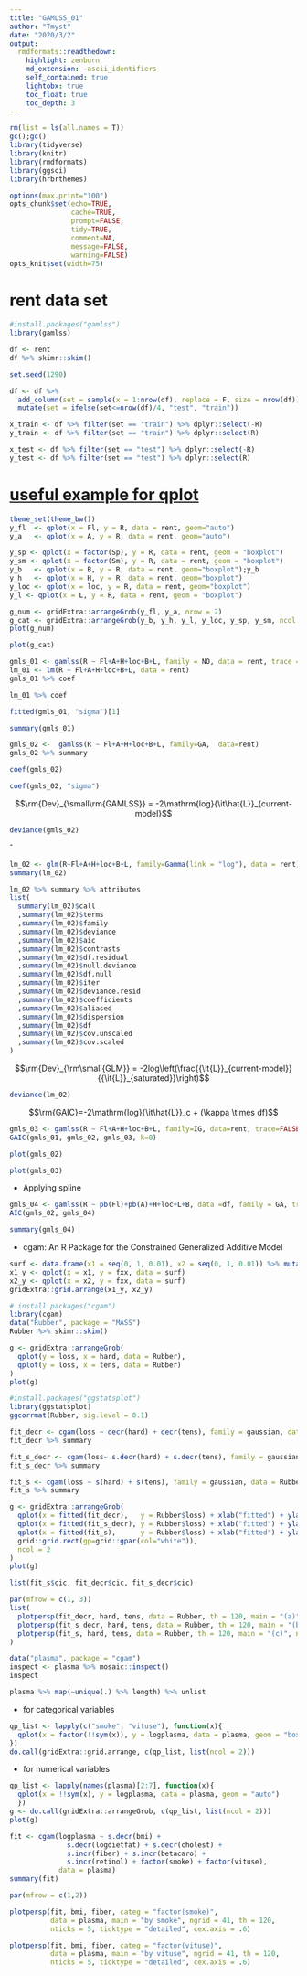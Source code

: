 ```yaml
---
title: "GAMLSS_01"
author: "Tmyst"
date: "2020/3/2"
output:
  rmdformats::readthedown:
    highlight: zenburn
    md_extension: -ascii_identifiers
    self_contained: true
    lightobx: true
    toc_float: true
    toc_depth: 3
---
```


```r

rm(list = ls(all.names = T))
gc();gc()
library(tidyverse)
library(knitr)
library(rmdformats)
library(ggsci)
library(hrbrthemes)

options(max.print="100")
opts_chunk$set(echo=TRUE,
               cache=TRUE,
               prompt=FALSE,
               tidy=TRUE,
               comment=NA,
               message=FALSE,
               warning=FALSE)
opts_knit$set(width=75)

```

# rent data set
```r
#install.packages("gamlss")
library(gamlss)
```


```r
df <- rent
df %>% skimr::skim()
```


```r
set.seed(1290)

df <- df %>% 
  add_column(set = sample(x = 1:nrow(df), replace = F, size = nrow(df))) %>% 
  mutate(set = ifelse(set<=nrow(df)/4, "test", "train"))

x_train <- df %>% filter(set == "train") %>% dplyr::select(-R)
y_train <- df %>% filter(set == "train") %>% dplyr::select(R)

x_test <- df %>% filter(set == "test") %>% dplyr::select(-R)
y_test <- df %>% filter(set == "test") %>% dplyr::select(R)

```

# [useful example for qplot](http://www.sthda.com/english/wiki/qplot-quick-plot-with-ggplot2-r-software-and-data-visualization)
```r
theme_set(theme_bw())
y_fl  <- qplot(x = Fl, y = R, data = rent, geom="auto")
y_a   <- qplot(x = A, y = R, data = rent, geom="auto")

y_sp <- qplot(x = factor(Sp), y = R, data = rent, geom = "boxplot")
y_sm <- qplot(x = factor(Sm), y = R, data = rent, geom = "boxplot")
y_b   <- qplot(x = B, y = R, data = rent, geom="boxplot");y_b
y_h   <- qplot(x = H, y = R, data = rent, geom="boxplot")
y_loc <- qplot(x = loc, y = R, data = rent, geom="boxplot")
y_l <- qplot(x = L, y = R, data = rent, geom = "boxplot")

g_num <- gridExtra::arrangeGrob(y_fl, y_a, nrow = 2)
g_cat <- gridExtra::arrangeGrob(y_b, y_h, y_l, y_loc, y_sp, y_sm, ncol = 2)
plot(g_num)
```

```r
plot(g_cat)
```


```r
gmls_01 <- gamlss(R ~ Fl+A+H+loc+B+L, family = NO, data = rent, trace = F)
lm_01 <- lm(R ~ Fl+A+H+loc+B+L, data = rent)
gmls_01 %>% coef
```

```r
lm_01 %>% coef
```

```r
fitted(gmls_01, "sigma")[1]
```


```r
summary(gmls_01)
```


```r
gmls_02 <-  gamlss(R ~ Fl+A+H+loc+B+L, family=GA,  data=rent)
gmls_02 %>% summary
```


```r
coef(gmls_02)
```

```r
coef(gmls_02, "sigma")
```

$$\rm{Dev}_{\small\rm{GAMLSS}} = -2\mathrm{log}{\it\hat{L}}_{current-model}$$
```r
deviance(gmls_02)
```

ˆ
```r
lm_02 <- glm(R~Fl+A+H+loc+B+L, family=Gamma(link = "log"), data = rent)
summary(lm_02)
```

```r
lm_02 %>% summary %>% attributes
list(
  summary(lm_02)$call
  ,summary(lm_02)$terms
  ,summary(lm_02)$family
  ,summary(lm_02)$deviance
  ,summary(lm_02)$aic
  ,summary(lm_02)$contrasts
  ,summary(lm_02)$df.residual
  ,summary(lm_02)$null.deviance
  ,summary(lm_02)$df.null
  ,summary(lm_02)$iter
  ,summary(lm_02)$deviance.resid
  ,summary(lm_02)$coefficients
  ,summary(lm_02)$aliased
  ,summary(lm_02)$dispersion
  ,summary(lm_02)$df
  ,summary(lm_02)$cov.unscaled
  ,summary(lm_02)$cov.scaled
)

```

$$\rm{Dev}_{\rm\small{GLM}} = -2log\left(\frac{{\it{L}}_{current-model}}{{\it{L}}_{saturated}}\right)$$
```r
deviance(lm_02)
```
$$\rm{GAIC}=-2\mathrm{log}{\it\hat{L}}_c + (\kappa \times df)$$
```r
gmls_03 <- gamlss(R ~ Fl+A+H+loc+B+L, family=IG, data=rent, trace=FALSE)
GAIC(gmls_01, gmls_02, gmls_03, k=0)
```

```r
plot(gmls_02)
```

```r
plot(gmls_03)
```

+ Applying spline
```r
gmls_04 <- gamlss(R ~ pb(Fl)+pb(A)+H+loc+L+B, data =df, family = GA, trace = F)
AIC(gmls_02, gmls_04)
```

```r
summary(gmls_04)
```

+ cgam: An R Package for the Constrained Generalized Additive Model
```r
surf <- data.frame(x1 = seq(0, 1, 0.01), x2 = seq(0, 1, 0.01)) %>% mutate(fxx = 4*(x1 + x2 -x1*x2))
x1_y <- qplot(x = x1, y = fxx, data = surf)
x2_y <- qplot(x = x2, y = fxx, data = surf)
gridExtra::grid.arrange(x1_y, x2_y)
```

```r
# install.packages("cgam")
library(cgam)
data("Rubber", package = "MASS")
Rubber %>% skimr::skim()
```

```r
g <- gridExtra::arrangeGrob(
  qplot(y = loss, x = hard, data = Rubber), 
  qplot(y = loss, x = tens, data = Rubber)
)
plot(g)
```

```r
#install.packages("ggstatsplot")
library(ggstatsplot)
ggcorrmat(Rubber, sig.level = 0.1)
```
```r
fit_decr <- cgam(loss ~ decr(hard) + decr(tens), family = gaussian, data= Rubber)
fit_decr %>% summary
```
```r
fit_s_decr <- cgam(loss~ s.decr(hard) + s.decr(tens), family = gaussian, data = Rubber)
fit_s_decr %>% summary
```
```r
fit_s <- cgam(loss ~ s(hard) + s(tens), family = gaussian, data = Rubber)
fit_s %>% summary
```

```r
g <- gridExtra::arrangeGrob(
  qplot(x = fitted(fit_decr),   y = Rubber$loss) + xlab("fitted") + ylab("y") + ggtitle("decr"),
  qplot(x = fitted(fit_s_decr), y = Rubber$loss) + xlab("fitted") + ylab("y") + ggtitle("s, decr"),
  qplot(x = fitted(fit_s),      y = Rubber$loss) + xlab("fitted") + ylab("y") + ggtitle("s"),
  grid::grid.rect(gp=grid::gpar(col="white")),
  ncol = 2
)
plot(g)
```
```r
list(fit_s$cic, fit_decr$cic, fit_s_decr$cic)
```

```r
par(mfrow = c(1, 3))
list(
  plotpersp(fit_decr, hard, tens, data = Rubber, th = 120, main = "(a)", ngrid = 31),
  plotpersp(fit_s_decr, hard, tens, data = Rubber, th = 120, main = "(b)", ngrid = 31),
  plotpersp(fit_s, hard, tens, data = Rubber, th = 120, main = "(c)", ngrid = 31)
)
```
```r
data("plasma", package = "cgam")
inspect <- plasma %>% mosaic::inspect()
inspect
```
```r
plasma %>% map(~unique(.) %>% length) %>% unlist
```
+ for categorical variables
```r
qp_list <- lapply(c("smoke", "vituse"), function(x){
  qplot(x = factor(!!sym(x)), y = logplasma, data = plasma, geom = "boxplot")
})
do.call(gridExtra::grid.arrange, c(qp_list, list(ncol = 2)))
```
+ for numerical variables
```r
qp_list <- lapply(names(plasma)[2:7], function(x){
  qplot(x = !!sym(x), y = logplasma, data = plasma, geom = "auto")
  })
g <- do.call(gridExtra::arrangeGrob, c(qp_list, list(ncol = 2)))
plot(g)
```

```r
fit <- cgam(logplasma ~ s.decr(bmi) + 
              s.decr(logdietfat) + s.decr(cholest) + 
              s.incr(fiber) + s.incr(betacaro) + 
              s.incr(retinol) + factor(smoke) + factor(vituse), 
            data = plasma)
summary(fit)
```

```r
par(mfrow = c(1,2))

plotpersp(fit, bmi, fiber, categ = "factor(smoke)", 
          data = plasma, main = "by smoke", ngrid = 41, th = 120, 
          nticks = 5, ticktype = "detailed", cex.axis = .6)

plotpersp(fit, bmi, fiber, categ = "factor(vituse)", 
          data = plasma, main = "by vituse", ngrid = 41, th = 120,
          nticks = 5, ticktype = "detailed", cex.axis = .6)
```

```r

```

```r

```

